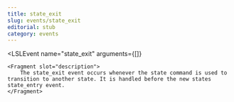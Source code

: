 ```yaml
---
title: state_exit
slug: events/state_exit
editorial: stub
category: events
---
```


<LSLEvent
	name="state_exit"
	arguments={[]}
>
	<Fragment slot="description">
		The state_exit event occurs whenever the state command is used to transition to another state. It is handled before the new states state_entry event.
	</Fragment>
</LSLEvent>
